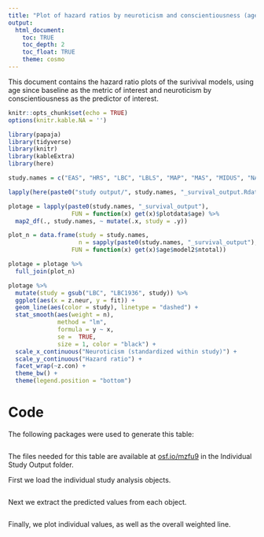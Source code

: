 ```yaml
---
title: "Plot of hazard ratios by neuroticism and conscientiousness (age as model metric)"
output: 
  html_document:
    toc: TRUE
    toc_depth: 2
    toc_float: TRUE
    theme: cosmo
---
```

This document contains the hazard ratio plots of the surivival models, using age since baseline as the metric of interest and neuroticism by conscientiousness as the predictor of interest.

```r
knitr::opts_chunk$set(echo = TRUE)
options(knitr.kable.NA = '')
```


```r
library(papaja)
library(tidyverse)
library(knitr)
library(kableExtra)
library(here)
```



```r
study.names = c("EAS", "HRS", "LBC", "LBLS", "MAP", "MAS", "MIDUS", "NAS", "OATS", "ROS", "SLS", "WLS")

lapply(here(paste0("study output/", study.names, "_survival_output.Rdata")), load, .GlobalEnv)
```



```r
plotage = lapply(paste0(study.names, "_survival_output"), 
                  FUN = function(x) get(x)$plotdata$age) %>%
  map2_df(., study.names, ~ mutate(.x, study = .y))

plot_n = data.frame(study = study.names,
                    n = sapply(paste0(study.names, "_survival_output"), 
                  FUN = function(x) get(x)$age$model2$ntotal))

plotage = plotage %>%
  full_join(plot_n)
```


```r
plotage %>%
  mutate(study = gsub("LBC", "LBC1936", study)) %>%
  ggplot(aes(x = z.neur, y = fit)) +
  geom_line(aes(color = study), linetype = "dashed") +
  stat_smooth(aes(weight = n),
              method = "lm",
              formula = y ~ x,
              se =  TRUE,
              size = 1, color = "black") + 
  scale_x_continuous("Neuroticism (standardized within study)") +
  scale_y_continuous("Hazard ratio") +
  facet_wrap(~z.con) + 
  theme_bw() + 
  theme(legend.position = "bottom")
```


# Code

The following packages were used to generate this table: 

```r
```

The files needed for this table are available at [osf.io/mzfu9](https://osf.io/mzfu9/) in the Individual Study Output folder.

First we load the individual study analysis objects.

```r
```


Next we extract the predicted values from each object.

```r
```

Finally, we plot individual values, as well as the overall weighted line. 

```r
```


